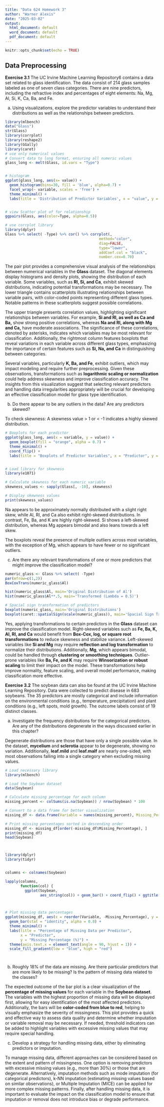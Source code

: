 ```yaml
---
title: "Data 624 Homework 3"
author: "Warner Alexis"
date: "2025-03-02"
output:
  html_document: default
  word_document: default
  pdf_document: default
---
```


```r
knitr::opts_chunk$set(echo = TRUE)
```

## Data Preprocessing 

**Exercise 3.1** 
The UC Irvine Machine Learning Repository6 contains a data set related
to glass identification. The data consist of 214 glass samples labeled as one
of seven class categories. There are nine predictors, including the refractive
index and percentages of eight elements: Na, Mg, Al, Si, K, Ca, Ba, and Fe.

(a) Using visualizations, explore the predictor variables to understand their
    distributions as well as the relationships between predictors.

    
```r
library(mlbench)
data("Glass")
str(Glass)
library(corrplot)
library(reshape2)
library(GGally)
library(caret)
# use only numerical values 
# Convert data to long format, ensuring all numeric values
glass_long <- melt(Glass, id.vars = "Type")  


# histogram 
ggplot(glass_long, aes(x= value)) +
  geom_histogram(bins=30, fill = 'blue', alpha=0.7) +
  facet_wrap(~ variable, scales = 'free') +
  theme_minimal() +
  labs(title = 'Distribution of Predictor Variables', x = "value", y = "Count" )


# view Scatter plot of for relationship 
ggpairs(Glass, aes(color=Type, alpha=0.5))

# use corrplot library
library(dplyr)
Glass %>% select( -Type) %>% cor() %>% corrplot(, 
                                           method="color",
                                           diag=FALSE,
                                           type="lower",
                                           addCoef.col = "black",
                                           number.cex=0.70)
```


The pair plot provides a comprehensive visual analysis of the relationships between numerical variables in the **Glass** dataset. The diagonal elements display histograms and density plots, showing the distribution of each variable. Some variables, such as **RI, Si, and Ca**, exhibit skewed distributions, indicating potential transformations may be necessary. The lower triangle contains scatterplots illustrating relationships between variable pairs, with color-coded points representing different glass types. Notable patterns in these scatterplots suggest possible correlations.

The upper triangle presents correlation values, highlighting significant relationships between variables. For example, **Si and RI, as well as Ca and Ba,** show strong positive correlations, whereas **Na and RI, along with Mg and Ca,** have moderate associations. The significance of these correlations, denoted by asterisks, indicates which variables may be most relevant for classification. Additionally, the rightmost column features boxplots that reveal variations in each variable across different glass types, emphasizing the importance of certain features such as **Si, Na, and Ca** in distinguishing between categories.

Several variables, particularly **K, Ba, and Fe**, exhibit outliers, which may impact modeling and require further preprocessing. Given these observations, transformations such as **logarithmic scaling or normalization** could help address skewness and improve classification accuracy. The insights from this visualization suggest that selecting relevant predictors and handling data irregularities appropriately will be crucial for developing an effective classification model for glass type identification.

(b) Do there appear to be any outliers in the data? Are any predictors skewed?


To check skewness:
A skewness value > 1 or < -1 indicates a highly skewed distribution.



```r
# Boxplots for each predictor
ggplot(glass_long, aes(x = variable, y = value)) +
  geom_boxplot(fill = "orange", alpha = 0.7) +
  theme_minimal() +
  coord_flip() +
  labs(title = "Boxplots of Predictor Variables", x = "Predictor", y = "Value")


# Load library for skewness
library(e1071)

# Calculate skewness for each numeric variable
skewness_values <- sapply(Glass[, -10], skewness)

# Display skewness values
print(skewness_values)

```


Na appears to be approximately normally distributed with a slight right skew, while Al, RI, and Ca also exhibit right-skewed distributions. In contrast, Fe, Ba, and K are highly right-skewed. Si shows a left-skewed distribution, whereas Mg appears bimodal and also leans towards a left skew. 

The boxplots reveal the presence of multiple outliers across most variables, with the exception of Mg, which appears to have fewer or no significant outliers.



(c) Are there any relevant transformations of one or more predictors that
    might improve the classification model?
    
```r

numeric_glass <- Glass %>% select( -Type)
par(mfrow=c(1,2))
BoxCoxTrans(numeric_glass$Al) 

hist(numeric_glass$Al, main='Original Distribution of Al')
hist(numeric_glass$Al**.5, main='Transformed (Lambda = 0.5)')

# Spacial sign transformation of predictors
boxplot(numeric_glass, main='Original Distributions')
boxplot(caret::spatialSign(scale(numeric_glass)), main='Spacial Sign Transformed')


```



Yes, applying transformations to certain predictors in the **Glass** dataset can improve the classification model. Right-skewed variables such as **Fe, Ba, K, Al, RI, and Ca** would benefit from **Box-Cox, log, or square root transformations** to reduce skewness and stabilize variance. Left-skewed variables like **Si and Mg** may require **reflection and log transformation** to normalize their distributions. Additionally, **Mg**, which appears bimodal, could be handled through **clustering or smoothing techniques**. Outlier-prone variables like **Ba, Fe, and K** may require **Winsorization or robust scaling** to limit their impact on the model. These transformations help improve normality, feature scaling, and overall model performance, making classification more effective.


**Exercise 3.2**
The soybean data can also be found at the UC Irvine Machine Learning
Repository. Data were collected to predict disease in 683 soybeans. The 35
predictors are mostly categorical and include information on the environmental
conditions (e.g., temperature, precipitation) and plant conditions (e.g., left
spots, mold growth). The outcome labels consist of 19 distinct classes.

(a) Investigate the frequency distributions for the categorical predictors. Are
any of the distributions degenerate in the ways discussed earlier in this
chapter?



Degenerate distributions are those that have only a single possible value. In the dataset, **mycelium** and **sclerotia** appear to be degenerate, showing no variation. Additionally, **leaf.mild** and **leaf.malf** are nearly one-sided, with most observations falling into a single category when excluding missing values.


```r
# Load necessary library
library(mlbench)

# Load the Soybean dataset
data(Soybean)

# Calculate missing percentage for each column
missing_percent <- colSums(is.na(Soybean)) / nrow(Soybean) * 100

# Convert to a data frame for better visualization
missing_df <- data.frame(Variable = names(missing_percent), Missing_Percentage = missing_percent)

# Print missing percentages sorted in descending order
missing_df <- missing_df[order(-missing_df$Missing_Percentage), ]
print(missing_df)
head(Soybean)



library(dplyr)
library(tidyr)


columns <- colnames(Soybean)

lapply(columns,
       function(col) {
         ggplot(Soybean, 
                aes_string(col)) + geom_bar() + coord_flip() + ggtitle(col)})



# Plot missing data percentages
ggplot(missing_df, aes(x = reorder(Variable, -Missing_Percentage), y = Missing_Percentage, fill = Missing_Percentage)) +
  geom_bar(stat = "identity", alpha = 0.8) +
  theme_minimal() +
  labs(title = "Percentage of Missing Data per Predictor",
       x = "Predictor", 
       y = "Missing Percentage (%)") +
  theme(axis.text.x = element_text(angle = 90, hjust = 1)) +
  scale_fill_gradient(low = "blue", high = "red") 




```




(b) Roughly 18% of the data are missing. Are there particular predictors that
are more likely to be missing? Is the pattern of missing data related to
the classes?

The expected outcome of the bar plot is a clear visualization of the **percentage of missing values** for each variable in the **Soybean dataset**. The variables with the highest proportion of missing data will be displayed first, allowing for easy identification of the most affected predictors. Additionally, the bars will be **color-coded from blue to red**, helping to visually emphasize the severity of missingness. This plot provides a quick and effective way to assess data quality and determine whether imputation or variable removal may be necessary. If needed, threshold indicators can be added to highlight variables with excessive missing values that may require special handling.



(c) Develop a strategy for handling missing data, either by eliminating
predictors or imputation.



To manage missing data, different approaches can be considered based on the extent and pattern of missingness. One option is removing predictors with excessive missing values (e.g., more than 30%) or those that are degenerate. Alternatively, imputation methods such as mode imputation (for categorical predictors), k-NN imputation (estimating missing values based on similar observations), or Multiple Imputation (MICE) can be applied for more complex missing patterns. Finally, after handling missing data, it is important to evaluate the impact on the classification model to ensure that imputation or removal does not introduce bias or degrade performance.
